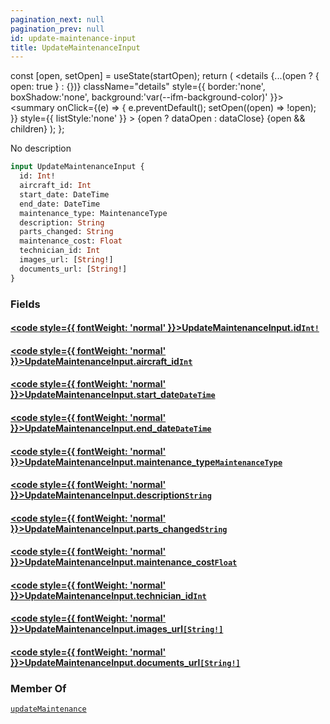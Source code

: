 ```yaml
---
pagination_next: null
pagination_prev: null
id: update-maintenance-input
title: UpdateMaintenanceInput
---
```









  const [open, setOpen] = useState(startOpen);
  return (
    <details {...(open ? { open: true } : {})} className="details" style={{ border:'none', boxShadow:'none', background:'var(--ifm-background-color)' }}>
      <summary
        onClick={(e) => {
          e.preventDefault();
          setOpen((open) => !open);
        }}
        style={{ listStyle:'none' }}
      >
      {open ? dataOpen : dataClose}
      </summary>
      {open && children}
    </details>
  );
};








No description


```graphql
input UpdateMaintenanceInput {
  id: Int!
  aircraft_id: Int
  start_date: DateTime
  end_date: DateTime
  maintenance_type: MaintenanceType
  description: String
  parts_changed: String
  maintenance_cost: Float
  technician_id: Int
  images_url: [String!]
  documents_url: [String!]
}
```




### Fields

#### [<code style={{ fontWeight: 'normal' }}>UpdateMaintenanceInput.<b>id</b></code>](#)<Bullet />[`Int!`](/types/scalars/int.mdx) <Badge class="badge badge--secondary" text="non-null"/> <Badge class="badge badge--secondary" text="scalar"/> 



#### [<code style={{ fontWeight: 'normal' }}>UpdateMaintenanceInput.<b>aircraft_id</b></code>](#)<Bullet />[`Int`](/types/scalars/int.mdx) <Badge class="badge badge--secondary" text="scalar"/> 



#### [<code style={{ fontWeight: 'normal' }}>UpdateMaintenanceInput.<b>start_date</b></code>](#)<Bullet />[`DateTime`](/types/scalars/date-time.mdx) <Badge class="badge badge--secondary" text="scalar"/> 



#### [<code style={{ fontWeight: 'normal' }}>UpdateMaintenanceInput.<b>end_date</b></code>](#)<Bullet />[`DateTime`](/types/scalars/date-time.mdx) <Badge class="badge badge--secondary" text="scalar"/> 



#### [<code style={{ fontWeight: 'normal' }}>UpdateMaintenanceInput.<b>maintenance_type</b></code>](#)<Bullet />[`MaintenanceType`](/types/enums/maintenance-type.mdx) <Badge class="badge badge--secondary" text="enum"/> 



#### [<code style={{ fontWeight: 'normal' }}>UpdateMaintenanceInput.<b>description</b></code>](#)<Bullet />[`String`](/types/scalars/string.mdx) <Badge class="badge badge--secondary" text="scalar"/> 



#### [<code style={{ fontWeight: 'normal' }}>UpdateMaintenanceInput.<b>parts_changed</b></code>](#)<Bullet />[`String`](/types/scalars/string.mdx) <Badge class="badge badge--secondary" text="scalar"/> 



#### [<code style={{ fontWeight: 'normal' }}>UpdateMaintenanceInput.<b>maintenance_cost</b></code>](#)<Bullet />[`Float`](/types/scalars/float.mdx) <Badge class="badge badge--secondary" text="scalar"/> 



#### [<code style={{ fontWeight: 'normal' }}>UpdateMaintenanceInput.<b>technician_id</b></code>](#)<Bullet />[`Int`](/types/scalars/int.mdx) <Badge class="badge badge--secondary" text="scalar"/> 



#### [<code style={{ fontWeight: 'normal' }}>UpdateMaintenanceInput.<b>images_url</b></code>](#)<Bullet />[`[String!]`](/types/scalars/string.mdx) <Badge class="badge badge--secondary" text="list"/> <Badge class="badge badge--secondary" text="scalar"/> 



#### [<code style={{ fontWeight: 'normal' }}>UpdateMaintenanceInput.<b>documents_url</b></code>](#)<Bullet />[`[String!]`](/types/scalars/string.mdx) <Badge class="badge badge--secondary" text="list"/> <Badge class="badge badge--secondary" text="scalar"/> 







### Member Of

[`updateMaintenance`](/operations/mutations/update-maintenance.mdx)  <Badge class="badge badge--secondary" text="mutation"/>

